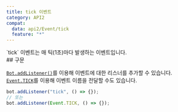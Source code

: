 ```yaml
---
title: tick 이벤트
category: API2
compat:
  data: api2/Event/tick
  feature: "*"
---
```


<Section>
  `tick` 이벤트는 매 틱(1초)마다 발생하는 이벤트입니다.
</Section>
<Section>
  ## 구문

  [`Bot.addListener()`](/api2/Object/Bot/addListener)를 이용해 이벤트에 대한 리스너를 추가할 수 있습니다. [`Event.TICK`](/api2/Object/Event/TICK)를 이용해 이벤트
  이름을 전달할 수도 있습니다.
  ~~~js
  bot.addListener("tick", () => {});
  // 또는
  bot.addListener(Event.TICK, () => {});
  ~~~
</Section>